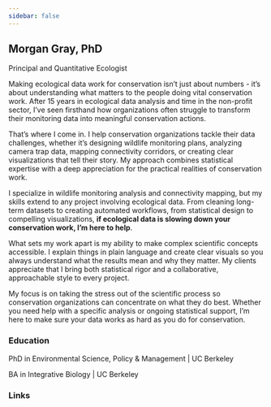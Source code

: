 ```yaml
---
sidebar: false
---
```


## Morgan Gray, PhD 

[Principal and Quantitative Ecologist]{.p-job-title}

Making ecological data work for conservation isn't just about numbers - it's about understanding what matters to the people doing vital conservation work. After 15 years in ecological data analysis and time in the non-profit sector, I've seen firsthand how organizations often struggle to transform their monitoring data into meaningful conservation actions.

That's where I come in. I help conservation organizations tackle their data challenges, whether it's designing wildlife monitoring plans, analyzing camera trap data, mapping connectivity corridors, or creating clear visualizations that tell their story. My approach combines statistical expertise with a deep appreciation for the practical realities of conservation work.

I specialize in wildlife monitoring analysis and connectivity mapping, but my skills extend to any project involving ecological data. From cleaning long-term datasets to creating automated workflows, from statistical design to compelling visualizations, **if ecological data is slowing down your conservation work, I'm here to help**.

What sets my work apart is my ability to make complex scientific concepts accessible. I explain things in plain language and create clear visuals so you always understand what the results mean and why they matter. My clients appreciate that I bring both statistical rigor and a collaborative, approachable style to every project.

My focus is on taking the stress out of the scientific process so conservation organizations can concentrate on what they do best. Whether you need help with a specific analysis or ongoing statistical support, I'm here to make sure your data works as hard as you do for conservation.

### Education

PhD in Environmental Science, Policy & Management \| UC Berkeley

BA in Integrative Biology \| UC Berkeley

### Links

::: social-icons
<a href="https://github.com/morethangray" target="_blank" aria-label="GitHub"> <i class="fab fa-github fa-2x"></i> </a> 
<a href="https://www.linkedin.com/in/morgangray/" target="_blank" aria-label="LinkedIn"> <i class="fab fa-linkedin fa-2x"></i> </a> 
<a href="https://scholar.google.com/citations?user=JrvfM-cAAAAJ&hl=en&oi=sra" target="_blank" aria-label="Google Scholar"> <i class="fas fa-graduation-cap fa-2x"></i> </a>
:::
